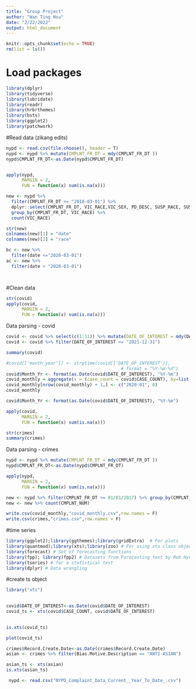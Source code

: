 ```yaml
---
title: "Group Project"
author: "Wan Ting Hsu"
date: "2/22/2022"
output: html_document
---
```


```r
knitr::opts_chunk$set(echo = TRUE)
rm(list = ls())
```

# Load packages
```r
library(dplyr)
library(tidyverse)
library(lubridate)
library(readr)
library(hrbrthemes)
library(bsts)
library(ggplot2)
library(patchwork)
```

#Read data (zikang edits)
```r

nypd <- read.csv(file.choose(), header = T)
nypd <- nypd %>% mutate(CMPLNT_FR_DT = mdy(CMPLNT_FR_DT ))
nypd$CMPLNT_FR_DT<-as.Date(nypd$CMPLNT_FR_DT)  


apply(nypd,
      MARGIN = 2, 
      FUN = function(x) sum(is.na(x)))

new <- nypd %>% 
  filter(CMPLNT_FR_DT >= "2018-03-01") %>%
  dplyr::select(CMPLNT_FR_DT, VIC_RACE,VIC_SEX, PD_DESC, SUSP_RACE, SUSP_SEX,) %>%
  group_by(CMPLNT_FR_DT, VIC_RACE) %>%
  count(VIC_RACE)

str(new)
colnames(new)[1] = "date"
colnames(new)[2] = "race"

bc <- new %>%
  filter(date <="2020-03-01")
ac <- new %>%
  filter(date > "2020-03-01")




```

#Clean data
```r
str(covid)
apply(covid,
      MARGIN = 2, 
      FUN = function(x) sum(is.na(x)))
```
Data parsing - covid

```r
covid <- covid %>% select(c(1:11)) %>% mutate(DATE_OF_INTEREST = mdy(DATE_OF_INTEREST ))
covid <- covid %>% filter(DATE_OF_INTEREST <= "2021-12-31")

summary(covid)

#covid[['month_year']] <- strptime(covid[['DATE_OF_INTEREST']],
                                            # format = "%Y-%m-%d")
covid$Month_Yr <- format(as.Date(covid$DATE_OF_INTEREST), "%Y-%m")
covid_monthly = aggregate(x = (case_count = covid$CASE_COUNT), by=list(Month_Yr=covid$Month_Yr), FUN=sum)
covid_monthly[nrow(covid_monthly) + 1,] <- c("2020-01", 0)
covid_monthly

covid$Month_Yr <- format(as.Date(covid$DATE_OF_INTEREST), "%Y-%m")
```

```r
apply(covid,
      MARGIN = 2, 
      FUN = function(x) sum(is.na(x)))

```

```r
str(crimes)
summary(crimes) 

```


Data parsing - crimes

```r
nypd <- nypd %>% mutate(CMPLNT_FR_DT = mdy(CMPLNT_FR_DT ))
nypd$CMPLNT_FR_DT<-as.Date(nypd$CMPLNT_FR_DT)  

```


```r

apply(nypd,
      MARGIN = 2, 
      FUN = function(x) sum(is.na(x)))

```
```r
new <- nypd %>% filter(CMPLNT_FR_DT >= 01/01/2017) %>% group_by(CMPLNT_FR_DT, VIC_RACE) 
new <- new %>% count(CMPLNT_NUM)
```



```r
write.csv(covid_monthly,"covid_monthly.csv",row.names = F)
write.csv(crimes,"crimes.csv",row.names = F)

```

#time series

```r
library(ggplot2);library(ggthemes);library(gridExtra)  # For plots 
library(quantmod);library(xts);library(zoo) # For using xts class objects
library(forecast) # Set of forecasting functions
library(fpp); library(fpp2) # Datasets from Forecasting text by Rob Hyndman
library(tseries) # for a statistical test
library(dplyr) # Data wrangling
```

#create ts object
```r


library("xts")

  
covid$DATE_OF_INTEREST<-as.Date(covid$DATE_OF_INTEREST)  
covid_ts <- xts(covid$CASE_COUNT, covid$DATE_OF_INTEREST)

  
is.xts(covid_ts)
```

```r
plot(covid_ts)
```



```r
crimes$Record.Create.Date<-as.Date(crimes$Record.Create.Date)  
asian <- crimes %>% filter(Bias.Motive.Description == "ANTI-ASIAN")
```


```r

asian_ts <- xts(asian)
is.xts(asian_ts)
```



```r
 nypd <- read.csv("NYPD_Complaint_Data_Current__Year_To_Date_.csv")
```

```r

```













